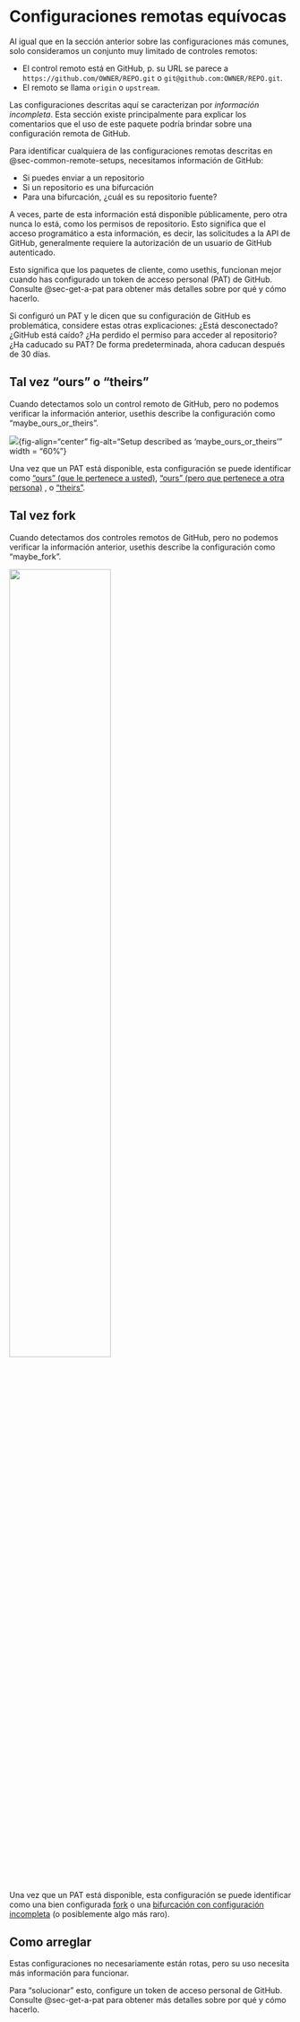# Configuraciones remotas equívocas {#sec-equivocal}

Al igual que en la sección anterior sobre las configuraciones más comunes, solo consideramos un conjunto muy limitado de controles remotos:

-   El control remoto está en GitHub, p. su URL se parece a `https://github.com/OWNER/REPO.git` o `git@github.com:OWNER/REPO.git`.
-   El remoto se llama `origin` o `upstream`.

Las configuraciones descritas aquí se caracterizan por *información incompleta*. Esta sección existe principalmente para explicar los comentarios que el uso de este paquete podría brindar sobre una configuración remota de GitHub.

Para identificar cualquiera de las configuraciones remotas descritas en @sec-common-remote-setups, necesitamos información de GitHub:

-   Si puedes enviar a un repositorio
-   Si un repositorio es una bifurcación
-   Para una bifurcación, ¿cuál es su repositorio fuente?

A veces, parte de esta información está disponible públicamente, pero otra nunca lo está, como los permisos de repositorio. Esto significa que el acceso programático a esta información, es decir, las solicitudes a la API de GitHub, generalmente requiere la autorización de un usuario de GitHub autenticado.

Esto significa que los paquetes de cliente, como usethis, funcionan mejor cuando has configurado un token de acceso personal (PAT) de GitHub. Consulte @sec-get-a-pat para obtener más detalles sobre por qué y cómo hacerlo.

Si configuró un PAT y le dicen que su configuración de GitHub es problemática, considere estas otras explicaciones: ¿Está desconectado? ¿GitHub está caído? ¿Ha perdido el permiso para acceder al repositorio? ¿Ha caducado su PAT? De forma predeterminada, ahora caducan después de 30 días.

## Tal vez "ours" o "theirs"

Cuando detectamos solo un control remoto de GitHub, pero no podemos verificar la información anterior, usethis describe la configuración como "maybe_ours_or_theirs".

![](img/maybe_ours_or_theirs.jpeg){fig-align="center" fig-alt="Setup described as 'maybe_ours_or_theirs'" width = "60%"}

Una vez que un PAT está disponible, esta configuración se puede identificar como ["ours" (que le pertenece a usted)](#sec-ours-you), ["ours" (pero que pertenece a otra persona)](#sec-ours-them) , o ["theirs"](#sec-theirs).

## Tal vez fork

Cuando detectamos dos controles remotos de GitHub, pero no podemos verificar la información anterior, usethis describe la configuración como "maybe_fork".

![](img/maybe_fork.jpeg){fig-align="center" fig-alt="Setup described as 'maybe_fork'" width="60%"}

Una vez que un PAT está disponible, esta configuración se puede identificar como una bien configurada [fork](#sec-fork-them) o una [bifurcación con configuración incompleta](#sec-fork_upstream_is_not_origin_parent) (o posiblemente algo más raro).

## Como arreglar

Estas configuraciones no necesariamente están rotas, pero su uso necesita más información para funcionar.

Para "solucionar" esto, configure un token de acceso personal de GitHub. Consulte @sec-get-a-pat para obtener más detalles sobre por qué y cómo hacerlo.
